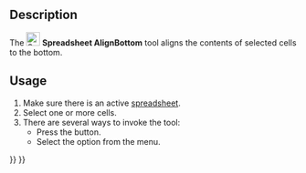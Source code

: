 <languages/>
<translate>

<!--T:6-->
{{Docnav
|[[Spreadsheet_AlignVCenter|Align Vertical Center]]
|[[Spreadsheet_StyleBold|Style Bold]]
|[[Spreadsheet_Workbench|Spreadsheet]]
|IconL=Spreadsheet_AlignVCenter.svg
|IconR=Spreadsheet_StyleBold.svg
|IconC=Workbench_Spreadsheet.svg
}}

<!--T:1-->
{{GuiCommand
|Name=Spreadsheet AlignBottom
|MenuLocation=Spreadsheet → Alignment → Align bottom
|Workbenches=[[Spreadsheet_Workbench|Spreadsheet]]
|Version=0.17
}}

==Description== <!--T:2-->

<!--T:3-->
The [[File:Spreadsheet_AlignBottom.svg|24px]] '''Spreadsheet AlignBottom''' tool aligns the contents of selected cells to the bottom.

==Usage== <!--T:4-->

<!--T:5-->
# Make sure there is an active [[Spreadsheet_CreateSheet|spreadsheet]].
# Select one or more cells.
# There are several ways to invoke the tool:
#* Press the {{Button|[[File:Spreadsheet_AlignBottom.svg|16px]] [[Spreadsheet_AlignBottom|Align bottom]]}} button.
#* Select the {{MenuCommand|Spreadsheet → Alignment → [[File:Spreadsheet_AlignBottom.svg|16px]] Align bottom}} option from the menu.


<!--T:7-->
{{Docnav
|[[Spreadsheet_AlignVCenter|Align Vertical Center]]
|[[Spreadsheet_StyleBold|Style Bold]]
|[[Spreadsheet_Workbench|Spreadsheet]]
|IconL=Spreadsheet_AlignVCenter.svg
|IconR=Spreadsheet_StyleBold.svg
|IconC=Workbench_Spreadsheet.svg
}}

</translate>
{{Spreadsheet_Tools_navi{{#translation:}}}}
{{Userdocnavi{{#translation:}}}}